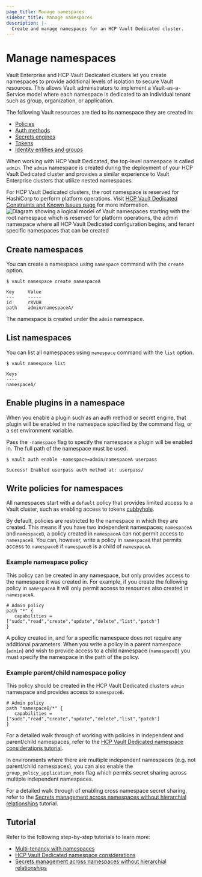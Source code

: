 ```yaml
---
page_title: Manage namespaces
sidebar_title: Manage namespaces
description: |-
  Create and manage namespaces for an HCP Vault Dedicated cluster.
---
```


# Manage namespaces

Vault Enterprise and HCP Vault Dedicated clusters let you create namespaces to provide
additional levels of isolation to secure Vault resources. This allows Vault
administrators to implement a Vault-as-a-Service model where each namespace is
dedicated to an individual tenant such as group, organization, or application.

The following Vault resources are tied to its namespace they are created in:

- [Policies](/vault/docs/concepts/policies)
- [Auth methods](/vault/docs/auth)
- [Secrets engines](/vault/docs/secrets)
- [Tokens](/vault/docs/concepts/tokens)
- [Identity entities and groups](/vault/docs/concepts/identity)

When working with HCP Vault Dedicated, the top-level namespace is called `admin`. The
`admin` namespace is created during the deployment of your HCP Vault Dedicated cluster and
provides a similar experience to Vault Enterprise clusters that utilize nested
namespaces.

For HCP Vault Dedicated clusters, the root namespace is reserved for HashiCorp to perform
platform operations. Visit [HCP Vault Dedicated Constraints and Known Issues
page](/hcp/docs/vault/get-started/deployment-considerations/constraints-and-limitations)
for more information. ![Diagram showing a logical model of Vault namespaces
starting with the root namespace which is reserved for platform operations, the
admin namespace where all HCP Vault Dedicated configuration begins, and tenant specific
namespaces that can be created](/img/docs/vault/diagram-hcp-vault-namespace.png)

## Create namespaces

You can create a namespace using `namespace` command with the `create` option.

```shell-session
$ vault namespace create namespaceA

Key     Value
---     -----
id      rXVUH
path    admin/namespaceA/
```

The namespace is created under the `admin` namespace.

## List namespaces

You can list all namespaces using `namespace` command with the `list` option.

```shell-session
$ vault namespace list

Keys
----
namespaceA/
```

## Enable plugins in a namespace

When you enable a plugin such as an auth method or secret engine, that plugin
will be enabled in the namespace specified by the command flag, or a set
environment variable.

Pass the `-namespace` flag to specify the namespace a plugin will be enabled in.
The full path of the namespace must be used.

```shell-session
$ vault auth enable -namespace=admin/namespaceA userpass

Success! Enabled userpass auth method at: userpass/
```

## Write policies for namespaces

All namespaces start with a `default` policy that provides limited access to a
Vault cluster, such as enabling access to tokens
[cubbyhole](/vault/docs/secrets/cubbyhole).

By default, policies are restricted to the namespace in which they are created.
This means if you have two independent namespaces; `namespaceA` and `namespaceB`, a policy
created in `namespaceA` can not permit access to `namespaceB`. You can, however,
write a policy in `namespaceA` that permits access to `namespaceB` if
`namespaceB` is a child of `namespaceA`.

### Example namespace policy

This policy can be created in any namespace, but only provides access to the
namespace it was created in. For example, if you create the following policy in
`namespaceA` it will only permit access to resources also created in
`namespaceA`.

<CodeBlockConfig hideClipboard>

```hcl
# Admin policy
path "*" {
   capabilities = ["sudo","read","create","update","delete","list","patch"]
}
```

</CodeBlockConfig>

A policy created in, and for a specific namespace does not require any
additional parameters. When you write a policy in a parent namespace (`admin`)
and wish to provide access to a child namespace (`namespaceB`) you must specify
the namespace in the path of the policy.

### Example parent/child namespace policy

This policy should be created in the HCP Vault Dedicated clusters `admin` namespace and
provides access to `namespaceB`.

<CodeBlockConfig hideClipboard>

```hcl
# Admin policy
path "namespaceB/*" {
   capabilities = ["sudo","read","create","update","delete","list","patch"]
}
```

</CodeBlockConfig>

For a detailed walk through of working with policies in independent and
parent/child namespaces, refer to the [HCP Vault Dedicated namespace considerations
tutorial](/vault/tutorials/cloud-ops/hcp-vault-namespace-considerations).

<Tip>

In environments where there are multiple independent namespaces (e.g. not
parent/child namespaces), you can also enable the
`group_policy_application_mode` flag which permits secret sharing across
multiple independent namespaces.

For a detailed walk through of enabling cross namespace secret sharing, refer to
the [Secrets management across namespaces without hierarchial
relationships](/vault/tutorials/enterprise/namespaces-secrets-sharing) tutorial.

</Tip>

## Tutorial

Refer to the following step-by-step tutorials to learn more:

- [Multi-tenancy with namespaces](/vault/tutorials/cloud/vault-namespaces)
- [HCP Vault Dedicated namespace
  considerations](/vault/tutorials/cloud-ops/hcp-vault-namespace-considerations)
- [Secrets management across namespaces without hierarchial
relationships](/vault/tutorials/enterprise/namespaces-secrets-sharing)
